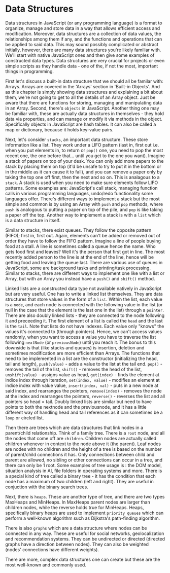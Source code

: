 

# Data Structures

Data structures in JavaScript (or any programming language) is a format to organize, manage and store data in a way that allows efficient access and modification. Moreover, data structures are a collection of data values, the relationships among them if any, and the functions and operations that can be applied to said data. This may sound possibly complicated or abstract initially, however, there are many data structures you're likely familiar with. We'll start with native JavaScript ones and then give some examples of constructed data types. Data structures are very crucial for projects or even simple scripts as they handle data - one of the, if not the most, important things in programming.

First let's discuss a built-in data structure that we should all be familar with: Arrays. Arrays are covered in the 'Arrays' section in 'Built-in Objects'. And as this chapter is simply showing data structures and explaining a bit about them, we're not going to get to all the details of an Array object. Just be aware that there are functions for storing, managing and manipulating data in an Array. Second, there's `objects` in JavaScript. Another thing one may be familiar with, these are actually data structures in themselves - they hold data via properties, and can manage or modify it via methods in the object. Specifically objects in JavaScript are hash tables. It can also be called a map or dictionary, because it holds key-value pairs.

Next, let's consider `stacks`, an important data structure. These store information like a list. They work under a LIFO pattern (last in, first out i.e. when you put elements in, to return or `pop()` one, you need to pop the most recent one, the one before that... until you get to the one you want). Imagine a stack of papers on top of your desk. You can only add more papers to the stack by placing them on top (it'd be unsafe to try to put it in the bottom or in the middle as it can cause it to fall), and you can remove a paper only by taking the top one off first, then the next and so on. This is analagous to a `stack`. A stack is used when you need to make sure elements follow LIFO patterns. Some examples are: JavaScript's call stack, managing function calls in various programming languages, undo/redo functionality some languages offer. There's different ways to implement a stack but the most simple and common is by using an Array with `push` and `pop` methods, where `push` is analogous to putting a paper on top of the pile, and `pop` is like taking a paper off the top. Another way to implement a stack is with a `list` which is a data structure in itself. 

Similar to stacks, there exist queues. They follow the opposite pattern (FIFO); first in, first out. Again, elements can't be added or removed out of order they have to follow the FIFO pattern. Imagine a line of people buying food at a stall. A line is sometimes called a queue hence the name. Who gets food first and leaves? Well it's the person that first got in line. The most recently added person to the line is at the end of the line, hence will be getting food and leaving the queue last. There are various use of queues in JavaScript, some are background tasks and printing/task processing. Similar to stacks, there are different ways to implement one like with a list or Array, but with an Array you instead have a `push()` and `shift()` method. 

Linked lists are a constructed data type not available natively in JavaScript but are very useful. One has to write a linked list themselves. They are data structures that store values in the form of a `list`. Within the list, each value is a `node`, and each node is connected with the following value in the list (or null in the case that the element is the last one in the list) through a `pointer`. There are also doubly linked lists - they are connected to the node following it and preceeding it. The first element of a list is called the `head` and the last is the `tail`. Note that lists do not have indexes. Each value only "knows" the values it's connected to (through pointers). Hence, we can't access values randomly, when you want to access a value you have to traverse the list following `nextNode` (or `previousNode`) until you reach it. The bonus to this downside is that (like stacks and queues) is insertion, deletion and sometimes modification are more efficient than Arrays. The functions that need to be implemented in a list are the constructor (initializing the head, tail and length), `push(value)` - adds a value to the list at the tail end. `pop()` - removes the tail of the list, `shift()` - removes the head of the list, `unshift(value)` - assigns value as head, `get(index)` - finds the element at indice index through iteration, `set(index, value)` - modifies an element at indice index with value value, `insert(index, val)` - puts in a new node at said index, and rearranges the pointers, `remove(index)` - removes the node at the index and rearranges the pointers, `reverse()` - reverses the list and all pointers so head = tail. Doubly linked lists are similar but need to have points to both the nextnode and the previousnode, and it has a little different way of handling head and tail references as it can sometimes be a `loop` or circled list. 

Then there are trees which are data structures that link nodes in a parent/child relationship. Think of a family tree. There is a `root` node, and all the nodes that come off are `children`. Children nodes are actually called children whenever in context to the node above it (the parent). Leaf nodes are nodes with no children and the height of a tree is based on the number of parent/child connections it has. Only connections between child and parent are allowed, no sibling or other connections can occur in a tree, and there can only be 1 root. Some examples of tree usage is : the DOM model, situation analysis in AI, file folders in operating systems and more. There is a special kind of tree called a binary tree - it has the condition that each node has a maximum of two children (left and right). They are useful in conjuction with the binary search trees. 

Next, there is `heaps`. These are another type of tree, and there are two types MaxHeaps and MinHeaps. In MaxHeaps parent nodes are larger than children nodes, while the reverse holds true for MinHeaps. Heaps, specifically binary heaps are used to implement `priority queues` which can perform a well-known algorithm such as Dijkstra's path-finding algorithm. 

There is also `graphs` which are a data structure where nodes can be connected in any way. These are useful for social networks, geolocalization and recommendation systems. They can be undirected or directed (directed graphs have a direction between nodes). They can also be weighted (nodes' connections have different weights).

There are more, complex data structures one can create but these are the most well-known and commonly used. 
